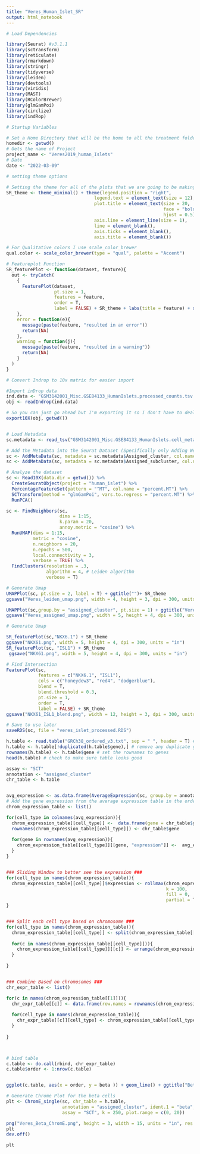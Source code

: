 ```yaml
---
title: "Veres_Human_Islet_SR"
output: html_notebook
---
```


```r
# Load Dependencies

library(Seurat) #v3.1.1
library(sctransform)
library(reticulate)
library(rmarkdown)
library(stringr)
library(tidyverse)
library(leiden)
library(devtools)
library(viridis)
library(MAST)
library(RColorBrewer)
library(glmGamPoi)
library(circlize)
library(indRop)

```




```r
# Startup Variables

# Set a Home Directory that will be the home to all the treatment folders
homedir <- getwd()
# Gets the name of Project
project_name <- "Veres2019_human_Islets"
# Date
date <- "2022-03-09"


```


```r
# setting theme options

# Setting the theme for all of the plots that we are going to be making
SR_theme <- theme_minimal() + theme(legend.position = "right",
                                 legend.text = element_text(size = 12),
                                 plot.title = element_text(size = 20,
                                                           face = "bold",
                                                           hjust = 0.5),
                                 axis.line = element_line(size = 1),
                                 line = element_blank(),
                                 axis.ticks = element_blank(),
                                 axis.title = element_blank())

# For Qualitative colors I use scale_color_brewer
qual.color <- scale_color_brewer(type = "qual", palette = "Accent")

```


```r
# Featureplot Function
SR_featurePlot <- function(dataset, feature){
  out <- tryCatch(
    {
      FeaturePlot(dataset,
                  pt.size = 1,
                  features = feature,
                  order = T,
                  label = FALSE) + SR_theme + labs(title = feature) + scale_color_viridis()
    },
    error = function(e){
      message(paste(feature, "resulted in an error"))
      return(NA)
    },
    warning = function(j){
      message(paste(feature, "resulted in a warning"))
      return(NA)
    }
  )
}

```


```r

# Convert Indrop to 10x matrix for easier import

#Import inDrop data
ind.data <- "GSM3142001_Misc.GSE84133_HumanIslets.processed_counts.tsv.gz"
obj <- readIndrop(ind.data)

# So you can just go ahead but I'm exporting it so I don't have to deal with this again
export10X(obj, getwd())



```


```r

# Load Metadata
sc.metadata <- read_tsv("GSM3142001_Misc.GSE84133_HumanIslets.cell_metadata.tsv.gz")

# Add the Metadata into the Seurat Dataset (Specifically only Adding Week at this point)
sc <- AddMetaData(sc, metadata = sc.metadata$Assigned_cluster, col.name = "assigned_cluster")
sc <- AddMetaData(sc, metadata = sc.metadata$Assigned_subcluster, col.name = "assigned_subcluster")


```


```r
# Analyze the dataset
sc <- Read10X(data.dir = getwd()) %>% 
  CreateSeuratObject(project = "human_islet") %>% 
  PercentageFeatureSet(pattern = "^MT", col.name = "percent.MT") %>%
  SCTransform(method = "glmGamPoi", vars.to.regress = "percent.MT") %>% 
  RunPCA()
```


```r

sc <- FindNeighbors(sc,
                    dims = 1:15,
                    k.param = 20,
                    annoy.metric = "cosine") %>% 
  RunUMAP(dims = 1:15,
          metric = "cosine", 
          n.neighbors = 20,
          n.epochs = 500,
          local.connectivity = 3,
          verbose = TRUE) %>% 
  FindClusters(resolution = .3,
               algorithm = 4, # Leiden algorithm
               verbose = T)


```




```r
# Generate Umap
UMAPPlot(sc, pt.size = 2, label = T) + ggtitle("")+ SR_theme
ggsave("Veres_leiden_umap.png", width = 4, height = 3, dpi = 300, units = "in")
```


```r

UMAPPlot(sc,group.by = "assigned_cluster", pt.size = 1) + ggtitle("Veres Stage 5 Cells")+ SR_theme
ggsave("Veres_assigned_umap.png", width = 5, height = 4, dpi = 300, units = "in")

```

```r
# Generate Umap

SR_featurePlot(sc,"NKX6.1") + SR_theme
ggsave("NKX61.png", width = 5, height = 4, dpi = 300, units = "in")
SR_featurePlot(sc, "ISL1") + SR_theme
 ggsave("NKX61.png", width = 5, height = 4, dpi = 300, units = "in")
```

```r
# Find Intersection
FeaturePlot(sc,
            features = c("NKX6.1", "ISL1"),
            cols = c("honeydew3", "red4", "dodgerblue"),
            blend = T,
            blend.threshold = 0.3,
            pt.size = 1,
            order = T,
            label = FALSE) + SR_theme
ggsave("NKX61_ISL1_blend.png", width = 12, height = 3, dpi = 300, units = "in")
```
```r
# Save to use later
saveRDS(sc, file = "veres_islet_processed.RDS")
```


```r
h.table <- read.table("GRCh38_ordered_v3.txt", sep = " ", header = T) # read table
h.table <- h.table[!duplicated(h.table$gene),] # remove any duplicate genes
rownames(h.table) <- h.table$gene # set the rownames to genes
head(h.table) # check to make sure table looks good
```

```r
assay <- "SCT"
annotation <- "assigned_cluster"
chr_table <- h.table


avg_expression <- as.data.frame(AverageExpression(sc, group.by = annotation)[[assay]])
# Add the gene expression from the average expression table in the order of the chromosome###
chrom_expression_table <- list()

for(cell_type in colnames(avg_expression)){
  chrom_expression_table[[cell_type]] <-  data.frame(gene = chr_table$gene,chr = chr_table$chr, order = chr_table$order, expression = chr_table$expression) # move genes from chr to list
  rownames(chrom_expression_table[[cell_type]]) <- chr_table$gene
  
  for(gene in rownames(avg_expression)){
    chrom_expression_table[[cell_type]][[gene, "expression"]] <-  avg_expression[[gene, cell_type]] # this moves the expression over
  }
}


### Sliding Window to better see the expression ###
for(cell_type in names(chrom_expression_table)){
  chrom_expression_table[[cell_type]]$expression <- rollmax(chrom_expression_table[[cell_type]]$expression,
                                                            k = 100,
                                                            fill = 0,
                                                            partial = T)
}


### Split each cell type based on chromosome ###
for(cell_type in names(chrom_expression_table)){
  chrom_expression_table[[cell_type]] <- split(chrom_expression_table[[cell_type]], chrom_expression_table[[cell_type]]$chr) # split based on the chromosome
  
  for(c in names(chrom_expression_table[[cell_type]])){
    chrom_expression_table[[cell_type]][[c]] <- arrange(chrom_expression_table[[cell_type]][[c]], order) # re-order just in case
  }
  
}


### Combine Based on chromosomes ###
chr_expr_table <- list()

for(c in names(chrom_expression_table[[1]])){
  chr_expr_table[[c]] <- data.frame(row.names = rownames(chrom_expression_table[[1]][[c]])) # this creates the dataframe
  
  for(cell_type in names(chrom_expression_table)){
    chr_expr_table[[c]][cell_type] <- chrom_expression_table[[cell_type]][[c]]$expression
  }
  
}  



# bind table
c.table <- do.call(rbind, chr_expr_table)
c.table$order <- 1:nrow(c.table)



```


```r
ggplot(c.table, aes(x = order, y = beta )) + geom_line() + ggtitle("Beta_Expression_dist") + ylim(0,20)
```


```r


# Generate Chrome Plot for the beta cells
plt <- ChromE_single(sc, chr_table = h.table, 
                     annotation = "assigned_cluster", ident.1 = "beta",
                     assay = "SCT", k = 250, plot.range = c(0, 20))

png("Veres_Beta_ChromE.png", height = 3, width = 15, units = "in", res = 300)
plt
dev.off()

plt


```












